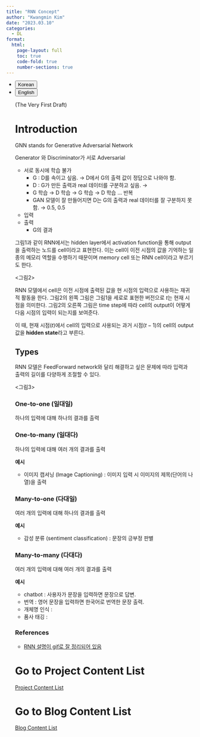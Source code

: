 ```yaml
---
title: "RNN Concept"
author: "Kwangmin Kim"
date: "2023.03.10"
categories: 
  - DL
format: 
  html:
    page-layout: full
    toc: true
    code-fold: true
    number-sections: true
---
```



<ul class="nav nav-pills" id="language-tab" role="tablist">
  <li class="nav-item" role="presentation">
    <button class="nav-link active" id="Korean-tab" data-bs-toggle="tab" data-bs-target="#Korean" type="button" role="tab" aria-controls="Korean" aria-selected="true">Korean</button>
  </li>
  <li class="nav-item" role="presentation">
    <button class="nav-link" id="English-tab" data-bs-toggle="tab" data-bs-target="#English" type="button" role="tab" aria-controls="knitr" aria-selected="false">English</button>
  </li>

<div class="tab-content" id="language-tabcontent">

<div class="tab-pane fade  show active" id="Korean" role="tabpanel" aria-labelledby="Korean-tab">

::: {#Korean .tab-pane .fade .show .active role="tabpanel" aria-labelledby="Korean-tab"}

(The Very First Draft)

# Introduction

GNN stands for Generative Adversarial Network

<fig1>

Generator 와 Discriminator가 서로 Adversarial

- 서로 동시에 학습 불가
    - G : D를 속이고 싶음. → D에서 G의 출력 값이 정답으로 나와야 함.
    - D : G가 만든 출력과 real 데이터를 구분하고 싶음. →
    - G 학습 → D 학습 → G 학습 → D 학습 … 반복
    - GAN 모델이 잘 만들어지면 D는 G의 출력과 real 데이터를 잘 구분하지 못함. → 0.5, 0.5
- 입력
- 출력
    - G의 결과

<fig2>

그림1과 같이 RNN에서는 hidden layer에서 activation function을 통해 output을 출력하는 노드를 cell이라고 표현한다. 이는 cell이 이전 시점의 값을 기억하는 일종의 메모리 역할을 수행하기 때문이며 memory cell 또는 RNN cell이라고 부르기도 한다.

<그림2>

RNN 모델에서 cell은 이전 시점에 출력된 값을 현 시점의 입력으로 사용하는 재귀적 활동을 한다. 그림2의 왼쪽 그림은 그림1을 세로로 표현한 버전으로 $t$는 현재 시점을 의미한다. 그림2의 오른쪽 그림은 time step에 따라 cell의 output이 어떻게 다음 시점의 입력이 되는지를 보여준다. 

이 때, 현재 시점($t$)에서 cell의 입력으로 사용되는 과거 시점($t-1$)의 cell의 output 값을 **hidden state**라고 부른다.

## Types

RNN 모델은 FeedForward network와 달리 해결하고 싶은 문제에 따라 입력과 출력의 길이를 다양하게 조절할 수 있다.

<그림3>

### One-to-one (일대일)

하나의 입력에 대해 하나의 결과를 출력

### One-to-many (일대다)

하나의 입력에 대해 여러 개의 결과를 출력

**예시**

- 이미지 캡셔닝 (Image Captioning) : 이미지 입력 시 이미지의 제목(단어의 나열)을 출력

### Many-to-one (다대일)

여러 개의 입력에 대해 하나의 결과를 출력

**예시**

- 감성 분류 (sentiment classification) : 문장의 긍부정 판별

### Many-to-many (다대다)

여러 개의 입력에 대해 여러 개의 결과를 출력

**예시** 

- chatbot : 사용자가 문장을 입력하면 문장으로 답변.
- 번역 : 영어 문장을 입력하면 한국어로 번역한 문장 출력.
- 개체명 인식 :
- 품사 태깅 :


### References

- [RNN 설명이 gif로 잘 정리되어 있음 ](https://www.simplilearn.com/tutorials/deep-learning-tutorial/rnn)


:::
</div>

<div class="tab-pane fade" id="English" role="tabpanel" aria-labelledby="English-tab">

::: {#English .tab-pane .fade role="tabpanel" aria-labelledby="English-tab"}

:::


</div>


# Go to Project Content List

[Project Content List](./docs/projects/index.qmd)

# Go to Blog Content List

[Blog Content List](../../content_list.qmd)

